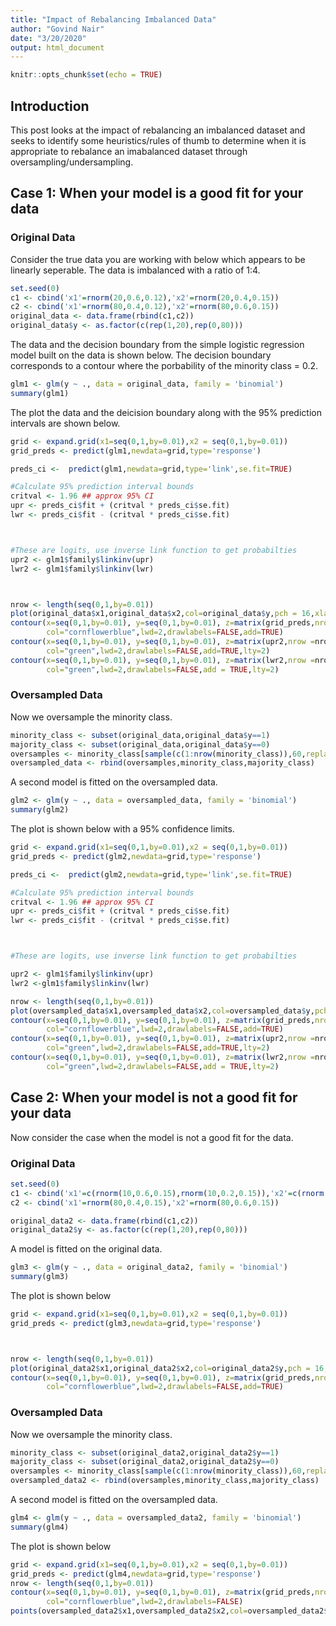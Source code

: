 ---
title: "Impact of Rebalancing Imbalanced Data"
author: "Govind Nair"
date: "3/20/2020"
output: html_document
---

```{r setup, include=FALSE}
knitr::opts_chunk$set(echo = TRUE)
```

## Introduction

This post looks at the impact of rebalancing an imbalanced dataset and seeks to identify some heuristics/rules of thumb to determine when it is appropriate to rebalance an imabalanced dataset through oversampling/undersampling.




## Case 1: When your model is a good fit for your data

### Original Data
Consider the true data you are working with below which appears to be linearly seperable. The data is imbalanced with a ratio of 1:4.

```{r, echo=FALSE}
set.seed(0)
c1 <- cbind('x1'=rnorm(20,0.6,0.12),'x2'=rnorm(20,0.4,0.15))
c2 <- cbind('x1'=rnorm(80,0.4,0.12),'x2'=rnorm(80,0.6,0.15))
original_data <- data.frame(rbind(c1,c2))
original_data$y <- as.factor(c(rep(1,20),rep(0,80)))
```

The data and the decision boundary from the simple logistic regression model built on the data is shown below.
The decision boundary corresponds to a contour where the porbability of the minority class = 0.2.

```{r}
glm1 <- glm(y ~ ., data = original_data, family = 'binomial')
summary(glm1)
```


The plot the data and the deicision boundary along with the 95% prediction intervals are shown below.

```{r}
grid <- expand.grid(x1=seq(0,1,by=0.01),x2 = seq(0,1,by=0.01))
grid_preds <- predict(glm1,newdata=grid,type='response')

preds_ci <-  predict(glm1,newdata=grid,type='link',se.fit=TRUE)

#Calculate 95% prediction interval bounds
critval <- 1.96 ## approx 95% CI
upr <- preds_ci$fit + (critval * preds_ci$se.fit)
lwr <- preds_ci$fit - (critval * preds_ci$se.fit)



#These are logits, use inverse link function to get probabilties
upr2 <- glm1$family$linkinv(upr)
lwr2 <- glm1$family$linkinv(lwr)



nrow <- length(seq(0,1,by=0.01))
plot(original_data$x1,original_data$x2,col=original_data$y,pch = 16,xlab='x1',ylab='x2',main = 'Original Data')
contour(x=seq(0,1,by=0.01), y=seq(0,1,by=0.01), z=matrix(grid_preds,nrow =nrow),levels=0.2,
        col="cornflowerblue",lwd=2,drawlabels=FALSE,add=TRUE)
contour(x=seq(0,1,by=0.01), y=seq(0,1,by=0.01), z=matrix(upr2,nrow =nrow),levels=0.2,
        col="green",lwd=2,drawlabels=FALSE,add=TRUE,lty=2)
contour(x=seq(0,1,by=0.01), y=seq(0,1,by=0.01), z=matrix(lwr2,nrow =nrow),levels=0.2,
        col="green",lwd=2,drawlabels=FALSE,add = TRUE,lty=2)

```


### Oversampled Data

Now we oversample the minority class.

```{r}

minority_class <- subset(original_data,original_data$y==1)
majority_class <- subset(original_data,original_data$y==0)
oversamples <- minority_class[sample(c(1:nrow(minority_class)),60,replace = TRUE),]
oversampled_data <- rbind(oversamples,minority_class,majority_class)
```

A second model is fitted on the oversampled data.
```{r}
glm2 <- glm(y ~ ., data = oversampled_data, family = 'binomial')
summary(glm2)

```

The plot is shown below with a 95% confidence limits.

```{r}
grid <- expand.grid(x1=seq(0,1,by=0.01),x2 = seq(0,1,by=0.01))
grid_preds <- predict(glm2,newdata=grid,type='response')

preds_ci <-  predict(glm2,newdata=grid,type='link',se.fit=TRUE)

#Calculate 95% prediction interval bounds
critval <- 1.96 ## approx 95% CI
upr <- preds_ci$fit + (critval * preds_ci$se.fit)
lwr <- preds_ci$fit - (critval * preds_ci$se.fit)



#These are logits, use inverse link function to get probabilties

upr2 <- glm1$family$linkinv(upr)
lwr2 <-glm1$family$linkinv(lwr)

nrow <- length(seq(0,1,by=0.01))
plot(oversampled_data$x1,oversampled_data$x2,col=oversampled_data$y,pch = 16,xlab='x1',ylab='x2',main='Oversampled data')
contour(x=seq(0,1,by=0.01), y=seq(0,1,by=0.01), z=matrix(grid_preds,nrow =nrow),levels=0.5,
        col="cornflowerblue",lwd=2,drawlabels=FALSE,add=TRUE)
contour(x=seq(0,1,by=0.01), y=seq(0,1,by=0.01), z=matrix(upr2,nrow =nrow),levels=0.5,
        col="green",lwd=2,drawlabels=FALSE,add=TRUE,lty=2)
contour(x=seq(0,1,by=0.01), y=seq(0,1,by=0.01), z=matrix(lwr2,nrow =nrow),levels=0.5,
        col="green",lwd=2,drawlabels=FALSE,add = TRUE,lty=2)
```

## Case 2: When your model is not a good fit for your data

Now consider the case when the model is not a good fit for the data.

### Original Data

```{r}
set.seed(0)
c1 <- cbind('x1'=c(rnorm(10,0.6,0.15),rnorm(10,0.2,0.15)),'x2'=c(rnorm(10,0.4,0.15),rnorm(10,0.8,0.15)))
c2 <- cbind('x1'=rnorm(80,0.4,0.15),'x2'=rnorm(80,0.6,0.15))

original_data2 <- data.frame(rbind(c1,c2))
original_data2$y <- as.factor(c(rep(1,20),rep(0,80)))

```


A model is fitted on the original data.
```{r}
glm3 <- glm(y ~ ., data = original_data2, family = 'binomial')
summary(glm3)

```


The plot is shown below

```{r}
grid <- expand.grid(x1=seq(0,1,by=0.01),x2 = seq(0,1,by=0.01))
grid_preds <- predict(glm3,newdata=grid,type='response')



nrow <- length(seq(0,1,by=0.01))
plot(original_data2$x1,original_data2$x2,col=original_data2$y,pch = 16,xlab='x1',ylab='x2',main='Original Data')
contour(x=seq(0,1,by=0.01), y=seq(0,1,by=0.01), z=matrix(grid_preds,nrow =nrow),levels=0.2,
        col="cornflowerblue",lwd=2,drawlabels=FALSE,add=TRUE)

```


### Oversampled Data

Now we oversample the minority class.

```{r}

minority_class <- subset(original_data2,original_data2$y==1)
majority_class <- subset(original_data2,original_data2$y==0)
oversamples <- minority_class[sample(c(1:nrow(minority_class)),60,replace = TRUE),]
oversampled_data2 <- rbind(oversamples,minority_class,majority_class)
```

A second model is fitted on the oversampled data.
```{r}
glm4 <- glm(y ~ ., data = oversampled_data2, family = 'binomial')
summary(glm4)

```


The plot is shown below

```{r}
grid <- expand.grid(x1=seq(0,1,by=0.01),x2 = seq(0,1,by=0.01))
grid_preds <- predict(glm4,newdata=grid,type='response')
nrow <- length(seq(0,1,by=0.01))
contour(x=seq(0,1,by=0.01), y=seq(0,1,by=0.01), z=matrix(grid_preds,nrow =nrow),levels=0.5,
        col="cornflowerblue",lwd=2,drawlabels=FALSE)
points(oversampled_data2$x1,oversampled_data2$x2,col=oversampled_data2$y,pch = 16)
```
